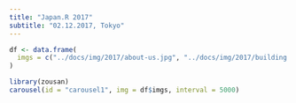 ```yaml
---
title: "Japan.R 2017"
subtitle: "02.12.2017, Tokyo"
---
```


```r
df <- data.frame(
  imgs = c("../docs/img/2017/about-us.jpg", "../docs/img/2017/building.jpg", "../docs/img/2017/yakei.jpg")
)

library(zousan)
carousel(id = "carousel1", img = df$imgs, interval = 5000)
```

